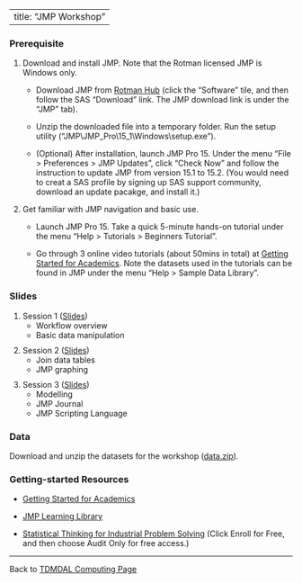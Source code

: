 <style>
ol ul {
    margin-bottom: 10px;
}
</style>

---
title: "JMP Workshop"
---

### Prerequisite

1. Download and install JMP. Note that the Rotman licensed JMP is Windows only.

    * Download JMP from [Rotman Hub](https://hub.rotman.utoronto.ca/){target="_blank"} (click the "Software" tile, and then follow the SAS "Download" link. The JMP download link is under the "JMP" tab).
    
    * Unzip the downloaded file into a temporary folder. Run the setup utility ("JMP\\JMP_Pro\15_1\\Windows\\setup.exe").
    
    * (Optional) After installation, launch JMP Pro 15. Under the menu "File > Preferences > JMP Updates", click "Check Now" and follow the instruction to update JMP from version 15.1 to 15.2. (You would need to creat a SAS profile by signing up SAS support community, download an update pacakge, and install it.)  

2. Get familiar with JMP navigation and basic use.

    * Launch JMP Pro 15. Take a quick 5-minute hands-on tutorial under the menu "Help > Tutorials > Beginners Tutorial".
    
    * Go through 3 online video tutorials (about 50mins in total) at [Getting Started for Academics](https://www.jmp.com/en_us/events/ondemand/webcasts/academic/getting-started-for-academics.html){target="_blank"}. Note the datasets used in the tutorials can be found in JMP under the menu "Help > Sample Data Library".
    

### Slides

1. Session 1 ([Slides](jmp_bootcamp_part1.pdf))
    * Workflow overview
    * Basic data manipulation
    
2. Session 2 ([Slides](jmp_bootcamp_part2.pdf))
    * Join data tables
    * JMP graphing

3. Session 3 ([Slides](jmp_bootcamp_part3.pdf))
    * Modelling
    * JMP Journal
    * JMP Scripting Language 

### Data

Download and unzip the datasets for the workshop ([data.zip](data.zip)). 

### Getting-started Resources

* [Getting Started for Academics](https://www.jmp.com/en_us/events/ondemand/webcasts/academic/getting-started-for-academics.html){target="_blank"}

* [JMP Learning Library](https://www.jmp.com/en_us/learning-library.html){target="_blank"}

* [Statistical Thinking for Industrial Problem Solving](https://www.coursera.org/learn/statistical-thinking-applied-statistics){target="_blank"} (Click Enroll for Free, and then choose Audit Only for free access.)

---

Back to [TDMDAL Computing Page](https://tdmdal.github.io/)